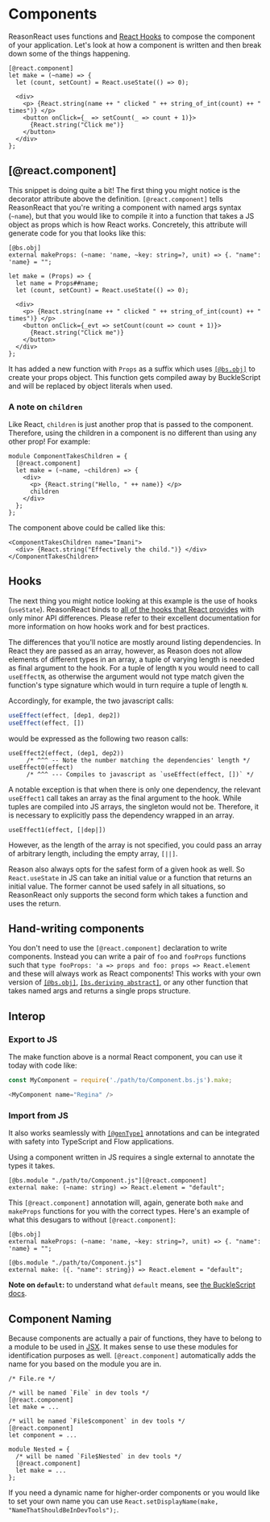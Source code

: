 # Components

ReasonReact uses functions and [React Hooks](https://reactjs.org/docs/hooks-intro.html) to compose the component of your application. Let's look at how a component is written and then break down some of the things happening.

```reason
[@react.component]
let make = (~name) => {
  let (count, setCount) = React.useState(() => 0);

  <div>
    <p> {React.string(name ++ " clicked " ++ string_of_int(count) ++ " times")} </p>
    <button onClick={_ => setCount(_ => count + 1)}>
      {React.string("Click me")}
    </button>
  </div>
};
```

## [@react.component]

This snippet is doing quite a bit! The first thing you might notice is the decorator attribute above the definition. `[@react.component]` tells ReasonReact that you're writing a component with named args syntax (`~name`), but that you would like to compile it into a function that takes a JS object as props which is how React works. Concretely, this attribute will generate code for you that looks like this:

```reason
[@bs.obj]
external makeProps: (~name: 'name, ~key: string=?, unit) => {. "name": 'name} = "";

let make = (Props) => {
  let name = Props##name;
  let (count, setCount) = React.useState(() => 0);

  <div>
    <p> {React.string(name ++ " clicked " ++ string_of_int(count) ++ " times")} </p>
    <button onClick={_evt => setCount(count => count + 1)}>
      {React.string("Click me")}
    </button>
  </div>
};
```

It has added a new function with `Props` as a suffix which uses [`[@bs.obj]`](/docs/reason-compiler/latest/object-2#Function) to create your props object. This function gets compiled away by BuckleScript and will be replaced by object literals when used.

### A note on `children`

Like React, `children` is just another prop that is passed to the component. Therefore, using the children in a component is no different than using any other prop! For example:

```reason
module ComponentTakesChildren = {
  [@react.component]
  let make = (~name, ~children) => {
    <div>
      <p> {React.string("Hello, " ++ name)} </p>
      children
    </div>
  };
};
```

The component above could be called like this:

```reason
<ComponentTakesChildren name="Imani">
  <div> {React.string("Effectively the child.")} </div>
</ComponentTakesChildren>
```

## Hooks

The next thing you might notice looking at this example is the use of hooks (`useState`). ReasonReact binds to [all of the hooks that React provides](https://reactjs.org/docs/hooks-intro.html) with only minor API differences. Please refer to their excellent documentation for more information on how hooks work and for best practices.

The differences that you'll notice are mostly around listing dependencies. In React they are passed as an array, however, as Reason does not allow elements of different types in an array, a tuple of varying length is needed as final argument to the hook. For a tuple of length `N` you would need to call `useEffectN`, as otherwise the argument would not type match given the function's type signature which would in turn require a tuple of length `N`.

Accordingly, for example, the two javascript calls:

```js
useEffect(effect, [dep1, dep2]) 
useEffect(effect, []) 
```

would be expressed as the following two reason calls:

```reason
useEffect2(effect, (dep1, dep2))
     /* ^^^ -- Note the number matching the dependencies' length */
useEffect0(effect)
     /* ^^^ --- Compiles to javascript as `useEffect(effect, [])` */
```

A notable exception is that when there is only one dependency, the relevant `useEffect1` call takes an array as the final argument to the hook. While tuples are compiled into JS arrays, the singleton would not be. Therefore, it is necessary to explicitly pass the dependency wrapped in an array.

```reason
useEffect1(effect, [|dep|])
```

However, as the length of the array is not specified, you could pass an array of arbitrary length, including the empty array, `[||]`.

Reason also always opts for the safest form of a given hook as well. So `React.useState` in JS can take an initial value or a function that returns an initial value. The former cannot be used safely in all situations, so ReasonReact only supports the second form which takes a function and uses the return.

## Hand-writing components

You don't need to use the `[@react.component]` declaration to write components. Instead you can write a pair of `foo` and `fooProps` functions such that `type fooProps: 'a => props and foo: props => React.element` and these will always work as React components! This works with your own version of [`[@bs.obj]`](/docs/reason-compiler/latest/object-2#Function), [`[bs.deriving abstract]`](/docs/reason-compiler/latest/object#Abstract%20Record%20Mode), or any other function that takes named args and returns a single props structure.

## Interop

### Export to JS

The make function above is a normal React component, you can use it today with code like:

```js
const MyComponent = require('./path/to/Component.bs.js').make;

<MyComponent name="Regina" />
```

### Import from JS

It also works seamlessly with [`[@genType]`](https://github.com/cristianoc/genType) annotations and can be integrated with safety into TypeScript and Flow applications.

Using a component written in JS requires a single external to annotate the types it takes.

```reason
[@bs.module "./path/to/Component.js"][@react.component]
external make: (~name: string) => React.element = "default";
```

This `[@react.component]` annotation will, again, generate both `make` and `makeProps` functions for you with the correct types. Here's an example of what this desugars to without `[@react.component]`:

```reason
[@bs.obj]
external makeProps: (~name: 'name, ~key: string=?, unit) => {. "name": 'name} = "";

[@bs.module "./path/to/Component.js"]
external make: ({. "name": string}) => React.element = "default";
```

**Note on `default`:** to understand what `default` means, see [the BuckleScript docs](/docs/reason-compiler/latest/import-export#Import%20an%20ES6%20Default%20Value).

## Component Naming

Because components are actually a pair of functions, they have to belong to a module to be used in [JSX](jsx.md). It makes sense to use these modules for identification purposes as well. `[@react.component]` automatically adds the name for you based on the module you are in.

```reason
/* File.re */

/* will be named `File` in dev tools */
[@react.component]
let make = ...

/* will be named `File$component` in dev tools */
[@react.component]
let component = ...

module Nested = {
  /* will be named `File$Nested` in dev tools */
  [@react.component]
  let make = ...
};
```

If you need a dynamic name for higher-order components or you would like to set your own name you can use `React.setDisplayName(make, "NameThatShouldBeInDevTools");`.
